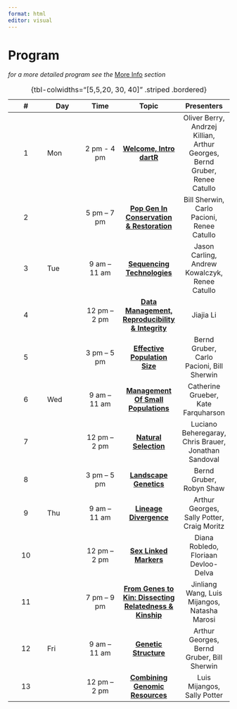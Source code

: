 ```yaml
---
format: html
editor: visual
---
```


# Program {.unnumbered}

*for a more detailed program see the* [More Info](useful.qmd) *section*

| \#  | Day |     Time     |                         **Topic**                          |                                 Presenters                                 |
|:-------------:|---------------|:-------------:|:-------------:|:-------------:|
|  1  | Mon | 2 pm - 4 pm  |         [**Welcome, Intro dartR**](session01.qmd)          | Oliver Berry, Andrzej Killian, Arthur Georges, Bernd Gruber, Renee Catullo |
|  2  |     | 5 pm – 7 pm  | [**Pop Gen In Conservation & Restoration**](session02.qmd) |                 Bill Sherwin, Carlo Pacioni, Renee Catullo                 |
|  3  | Tue | 9 am – 11 am |                [**Sequencing Technologies**](session03.qmd)                 |               Jason Carling, Andrew Kowalczyk, Renee Catullo               |
|  4  |     | 12 pm – 2 pm |      [**Data Management, Reproducibility & Integrity**](session04.qmd)      |                                 Jiajia Li                                  |
|  5  |     | 3 pm – 5 pm  |       [**Effective Population Size**](session05.qmd)       |                 Bernd Gruber, Carlo Pacioni, Bill Sherwin                  |
|  6  | Wed | 9 am – 11 am |    [**Management Of Small Populations**](session06.qmd)    |                    Catherine Grueber, Kate Farquharson                     |
|  7  |     | 12 pm – 2 pm |                   [**Natural Selection**](session07.qmd)                    |            Luciano Beheregaray, Chris Brauer, Jonathan Sandoval            |
|  8  |     | 3 pm – 5 pm  |          [**Landscape Genetics**](session08.qmd)           |                          Bernd Gruber, Robyn Shaw                          |
|  9  | Thu | 9 am – 11 am |                   [**Lineage Divergence**](session09.qmd)                   |                 Arthur Georges, Sally Potter, Craig Moritz                 |
| 10  |     | 12 pm – 2 pm |          [**Sex Linked Markers**](session10.qmd)           |                    Diana Robledo, Floriaan Devloo-Delva                    |
| 11  |     | 7 pm – 9 pm  |  [**From Genes to Kin: Dissecting Relatedness & Kinship**](session11.qmd)   |                Jinliang Wang, Luis Mijangos, Natasha Marosi                |
| 12  | Fri | 9 am – 11 am |                   [**Genetic Structure**](session12.qmd)                    |                 Arthur Georges, Bernd Gruber, Bill Sherwin                 |
| 13  |     | 12 pm – 2 pm |              [**Combining Genomic Resources**](session13.qmd)               |                        Luis Mijangos, Sally Potter                         |

: {tbl-colwidths="\[5,5,20, 30, 40\]" .striped .bordered}
